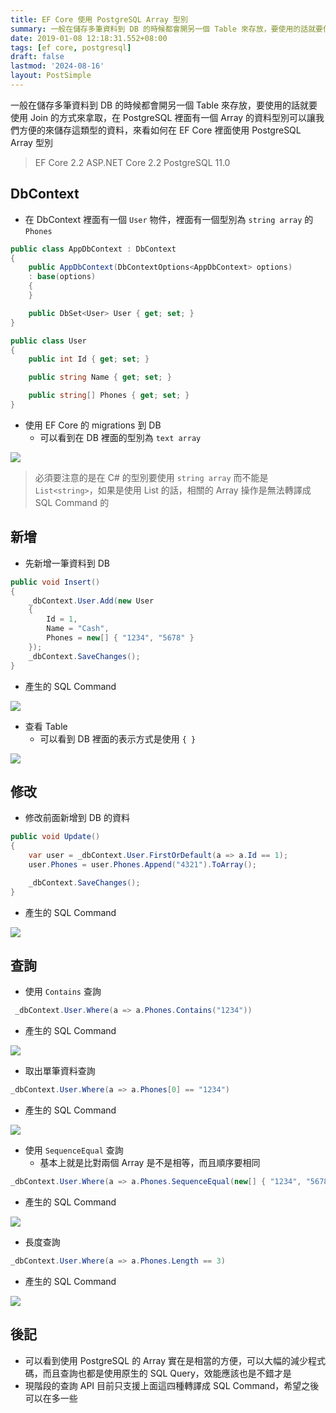 ```yaml
---
title: EF Core 使用 PostgreSQL Array 型別
summary: 一般在儲存多筆資料到 DB 的時候都會開另一個 Table 來存放，要使用的話就要使用 Join 的方式來拿取，在 PostgreSQL 裡面有一個 Array 的資料型別可以讓我們方便的來儲存這類型的資料，來看如何在 EF Core 裡面使用 PostgreSQL Array 型別
date: 2019-01-08 12:18:31.552+08:00
tags: [ef core, postgresql]
draft: false
lastmod: '2024-08-16'
layout: PostSimple
---
```


一般在儲存多筆資料到 DB 的時候都會開另一個 Table 來存放，要使用的話就要使用 Join 的方式來拿取，在 PostgreSQL 裡面有一個 Array 的資料型別可以讓我們方便的來儲存這類型的資料，來看如何在 EF Core 裡面使用 PostgreSQL Array 型別

> EF Core 2.2
> ASP.NET Core 2.2
> PostgreSQL 11.0

## DbContext

- 在 DbContext 裡面有一個 `User` 物件，裡面有一個型別為 `string array` 的 `Phones`

```csharp
public class AppDbContext : DbContext
{
	public AppDbContext(DbContextOptions<AppDbContext> options)
	: base(options)
	{
	}

	public DbSet<User> User { get; set; }
}

public class User
{
	public int Id { get; set; }

	public string Name { get; set; }

	public string[] Phones { get; set; }
}
```

- 使用 EF Core 的 migrations 到 DB
  - 可以看到在 DB 裡面的型別為 `text array`

![](https://image.cashwu.com/404.webp)

> 必須要注意的是在 C# 的型別要使用 `string array` 而不能是 `List<string>`，如果是使用 List 的話，相關的 Array 操作是無法轉譯成 SQL Command 的

## 新增

- 先新增一筆資料到 DB

```csharp
public void Insert()
{
    _dbContext.User.Add(new User
    {
        Id = 1,
        Name = "Cash",
        Phones = new[] { "1234", "5678" }
    });
    _dbContext.SaveChanges();
}
```

- 產生的 SQL Command

![](https://image.cashwu.com/404.webp)

- 查看 Table
  - 可以看到 DB 裡面的表示方式是使用 `{ }`

![](https://image.cashwu.com/404.webp)

## 修改

- 修改前面新增到 DB 的資料

```csharp
public void Update()
{
	var user = _dbContext.User.FirstOrDefault(a => a.Id == 1);
	user.Phones = user.Phones.Append("4321").ToArray();

    _dbContext.SaveChanges();
}
```

- 產生的 SQL Command

![](https://image.cashwu.com/404.webp)

## 查詢

- 使用 `Contains` 查詢

```csharp
 _dbContext.User.Where(a => a.Phones.Contains("1234"))
```

- 產生的 SQL Command

![](https://image.cashwu.com/404.webp)

- 取出單筆資料查詢

```csharp
_dbContext.User.Where(a => a.Phones[0] == "1234")
```

- 產生的 SQL Command

![](https://image.cashwu.com/404.webp)

- 使用 `SequenceEqual` 查詢
  - 基本上就是比對兩個 Array 是不是相等，而且順序要相同

```csharp
_dbContext.User.Where(a => a.Phones.SequenceEqual(new[] { "1234", "5678", "4321" }))
```

- 產生的 SQL Command

![](https://image.cashwu.com/404.webp)

- 長度查詢

```csharp
_dbContext.User.Where(a => a.Phones.Length == 3)
```

- 產生的 SQL Command

![](https://image.cashwu.com/404.webp)

## 後記

- 可以看到使用 PostgreSQL 的 Array 實在是相當的方便，可以大幅的減少程式碼，而且查詢也都是使用原生的 SQL Query，效能應該也是不錯才是
- 現階段的查詢 API 目前只支援上面這四種轉譯成 SQL Command，希望之後可以在多一些
